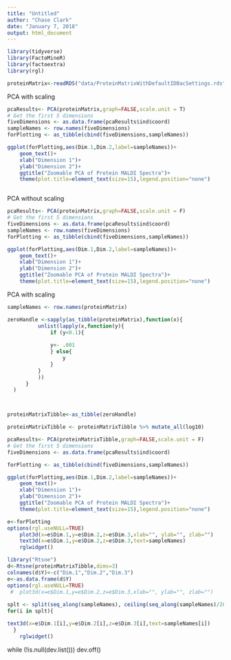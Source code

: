 ```yaml
---
title: "Untitled"
author: "Chase Clark"
date: "January 7, 2018"
output: html_document
---
```


```r
library(tidyverse)
library(FactoMineR)
library(factoextra)
library(rgl)

proteinMatrix<-readRDS("data/ProteinMatrixWithDefaultIDBacSettings.rds")

```



PCA with scaling
```r

pcaResults<- PCA(proteinMatrix,graph=FALSE,scale.unit = T)
# Get the first 5 dimensions
fiveDimensions <- as.data.frame(pcaResults$ind$coord)
sampleNames <- row.names(fiveDimensions)
forPlotting <- as_tibble(cbind(fiveDimensions,sampleNames))

ggplot(forPlotting,aes(Dim.1,Dim.2,label=sampleNames))+
    geom_text()+
    xlab("Dimension 1")+
    ylab("Dimension 2")+
    ggtitle("Zoomable PCA of Protein MALDI Spectra")+
    theme(plot.title=element_text(size=15),legend.position="none")



```




PCA without scaling


```r
pcaResults<- PCA(proteinMatrix,graph=FALSE,scale.unit = F)
# Get the first 5 dimensions
fiveDimensions <- as.data.frame(pcaResults$ind$coord)
sampleNames <- row.names(fiveDimensions)
forPlotting <- as_tibble(cbind(fiveDimensions,sampleNames))

ggplot(forPlotting,aes(Dim.1,Dim.2,label=sampleNames))+
    geom_text()+
    xlab("Dimension 1")+
    ylab("Dimension 2")+
    ggtitle("Zoomable PCA of Protein MALDI Spectra")+
    theme(plot.title=element_text(size=15),legend.position="none")

```




PCA with scaling



```r

sampleNames <- row.names(proteinMatrix)

zeroHandle <-sapply(as_tibble(proteinMatrix),function(x){
          unlist(lapply(x,function(y){
              if (y<0.1){     
              
              y<- .001   
              } else{
                  y
              }
          }
          ))
      }
  )



proteinMatrixTibble<-as_tibble(zeroHandle)

proteinMatrixTibble <- proteinMatrixTibble %>% mutate_all(log10)

pcaResults<- PCA(proteinMatrixTibble,graph=FALSE,scale.unit = F)
# Get the first 5 dimensions
fiveDimensions <- as.data.frame(pcaResults$ind$coord)

forPlotting <- as_tibble(cbind(fiveDimensions,sampleNames))

ggplot(forPlotting,aes(Dim.1,Dim.2,label=sampleNames))+
    geom_text()+
    xlab("Dimension 1")+
    ylab("Dimension 2")+
    ggtitle("Zoomable PCA of Protein MALDI Spectra")+
    theme(plot.title=element_text(size=15),legend.position="none")
```


```r

e<-forPlotting
options(rgl.useNULL=TRUE)
    plot3d(x=e$Dim.1,y=e$Dim.2,z=e$Dim.3,xlab="", ylab="", zlab="")
    text3d(x=e$Dim.1,y=e$Dim.2,z=e$Dim.3,text=sampleNames)
    rglwidget()

```




```r
library("Rtsne")
d<-Rtsne(proteinMatrixTibble,dims=3)
colnames(d$Y)<-c("Dim.1","Dim.2","Dim.3")
e<-as.data.frame(d$Y)
options(rgl.useNULL=TRUE)
 #  plot3d(x=e$Dim.1,y=e$Dim.2,z=e$Dim.3,xlab="", ylab="", zlab="")
    
splt <- split(seq_along(sampleNames), ceiling(seq_along(sampleNames)/20))
for(i in splt){

text3d(x=e$Dim.1[i],y=e$Dim.2[i],z=e$Dim.3[i],text=sampleNames[i])
  }
    rglwidget()


```



while (!is.null(dev.list()))  dev.off()




